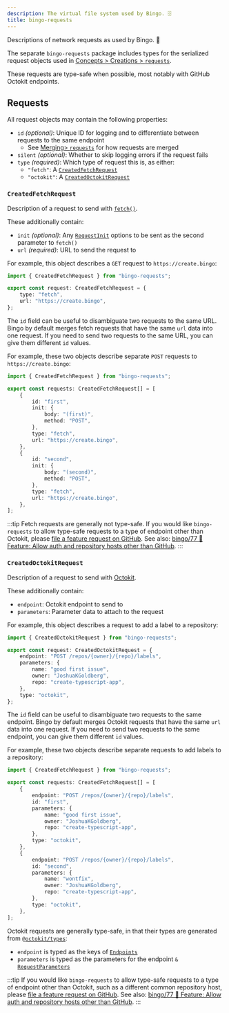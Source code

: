 ```yaml
---
description: The virtual file system used by Bingo. 🗄️
title: bingo-requests
---
```



Descriptions of network requests as used by Bingo. 📠

<PackageManagers type="add" pkg="bingo-requests" dev />

The separate `bingo-requests` package includes types for the serialized request objects used in [Concepts > Creations > `requests`](/build/concepts/creations#requests).

These requests are type-safe when possible, most notably with GitHub Octokit endpoints.

## Requests

All request objects may contain the following properties:

- `id` _(optional)_: Unique ID for logging and to differentiate between requests to the same endpoint
  - See [Merging> `requests`](/build/details/merging#requests) for how requests are merged
- `silent` _(optional)_: Whether to skip logging errors if the request fails
- `type` _(required)_: Which type of request this is, as either:
  - `"fetch"`: A [`CreatedFetchRequest`](#createdfetchrequest)
  - `"octokit"`: A [`CreatedOctokitRequest`](#createdoctokitrequest)

### `CreatedFetchRequest`

Description of a request to send with [`fetch()`](https://developer.mozilla.org/en-US/docs/Web/API/Fetch_API).

These additionally contain:

- `init` _(optional)_: Any [`RequestInit`](https://developer.mozilla.org/en-US/docs/Web/API/RequestInit) options to be sent as the second parameter to `fetch()`
- `url` _(required)_: URL to send the request to

For example, this object describes a `GET` request to `https://create.bingo`:

```ts
import { CreatedFetchRequest } from "bingo-requests";

export const request: CreatedFetchRequest = {
	type: "fetch",
	url: "https://create.bingo",
};
```

The `id` field can be useful to disambiguate two requests to the same URL.
Bingo by default merges fetch requests that have the same `url` data into one request.
If you need to send two requests to the same URL, you can give them different `id` values.

For example, these two objects describe separate `POST` requests to `https://create.bingo`:

```ts
import { CreatedFetchRequest } from "bingo-requests";

export const requests: CreatedFetchRequest[] = [
	{
		id: "first",
		init: {
			body: "(first)",
			method: "POST",
		},
		type: "fetch",
		url: "https://create.bingo",
	},
	{
		id: "second",
		init: {
			body: "(second)",
			method: "POST",
		},
		type: "fetch",
		url: "https://create.bingo",
	},
];
```

:::tip
Fetch requests are generally not type-safe.
If you would like `bingo-requests` to allow type-safe requests to a type of endpoint other than Octokit, please [file a feature request on GitHub](https://github.com/JoshuaKGoldberg/bingo/issues/new?template=03-feature.yml).
See also: [bingo/77 🚀 Feature: Allow auth and repository hosts other than GitHub](https://github.com/JoshuaKGoldberg/bingo/issues/77).
:::

### `CreatedOctokitRequest`

Description of a request to send with [Octokit](https://octokit.github.io/rest.js).

These additionally contain:

- `endpoint`: Octokit endpoint to send to
- `parameters`: Parameter data to attach to the request

For example, this object describes a request to add a label to a repository:

```ts
import { CreatedOctokitRequest } from "bingo-requests";

export const request: CreatedOctokitRequest = {
	endpoint: "POST /repos/{owner}/{repo}/labels",
	parameters: {
		name: "good first issue",
		owner: "JoshuaKGoldberg",
		repo: "create-typescript-app",
	},
	type: "octokit",
};
```

The `id` field can be useful to disambiguate two requests to the same endpoint.
Bingo by default merges Octokit requests that have the same `url` data into one request.
If you need to send two requests to the same endpoint, you can give them different `id` values.

For example, these two objects describe separate requests to add labels to a repository:

```ts
import { CreatedFetchRequest } from "bingo-requests";

export const requests: CreatedFetchRequest[] = [
	{
		endpoint: "POST /repos/{owner}/{repo}/labels",
		id: "first",
		parameters: {
			name: "good first issue",
			owner: "JoshuaKGoldberg",
			repo: "create-typescript-app",
		},
		type: "octokit",
	},
	{
		endpoint: "POST /repos/{owner}/{repo}/labels",
		id: "second",
		parameters: {
			name: "wontfix",
			owner: "JoshuaKGoldberg",
			repo: "create-typescript-app",
		},
		type: "octokit",
	},
];
```

Octokit requests are generally type-safe, in that their types are generated from [`@octokit/types`](https://www.npmjs.com/package/@octokit/types):

- `endpoint` is typed as the keys of [`Endpoints`](https://octokit.github.io/types.ts/interfaces/Endpoints.html)
- `parameters` is typed as the parameters for the endpoint `&` [`RequestParameters`](https://octokit.github.io/types.ts/types/RequestParameters.html)

:::tip
If you would like `bingo-requests` to allow type-safe requests to a type of endpoint other than Octokit, such as a different common repository host, please [file a feature request on GitHub](https://github.com/JoshuaKGoldberg/bingo/issues/new?template=03-feature.yml).
See also: [bingo/77 🚀 Feature: Allow auth and repository hosts other than GitHub](https://github.com/JoshuaKGoldberg/bingo/issues/77).
:::
